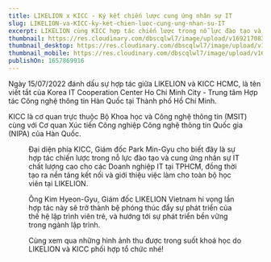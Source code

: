 ```yaml
---
title: LIKELION x KICC - Ký kết chiến lược cung ứng nhân sự IT
slug: LIKELION-va-KICC-ky-ket-chien-luoc-cung-ung-nhan-su-IT
excerpt: LIKELION cùng KICC hợp tác chiến lược trong nỗ lực đào tạo và cung ứng nhân sự IT chất lượng cao cho các Doanh nghiệp IT tại TPHCM
thumbnail: https://res.cloudinary.com/dbscqlwl7/image/upload/v1692170837/blogs/LIKELION-va-KICC-ky-ket-chien-luoc-cung-ung-nhan-su-IT/KICC_Thumbnail_zkp6mf.png
thumbnail_desktop: https://res.cloudinary.com/dbscqlwl7/image/upload/v1692170837/blogs/LIKELION-va-KICC-ky-ket-chien-luoc-cung-ung-nhan-su-IT/KICC_Mobile_tb6i8f.png
thumbnail_mobile: https://res.cloudinary.com/dbscqlwl7/image/upload/v1692170837/blogs/LIKELION-va-KICC-ky-ket-chien-luoc-cung-ung-nhan-su-IT/KICC_Desktop_rfggpe.png
publishOn: 1657869916
---
```


Ngày 15/07/2022 đánh dấu sự hợp tác giữa LIKELION và KICC HCMC, là tên viết tắt của Korea IT Cooperation Center Ho Chi Minh City - Trung tâm Hợp tác Công nghệ thông tin Hàn Quốc tại Thành phố Hồ Chí Minh.

KICC là cơ quan trực thuộc Bộ Khoa học và Công nghệ thông tin (MSIT) cùng với Cơ quan Xúc tiến Công nghiệp Công nghệ thông tin Quốc gia (NIPA) của Hàn Quốc.

<Figure
  imageUrl="https://res.cloudinary.com/dbscqlwl7/image/upload/v1692170836/blogs/LIKELION-va-KICC-ky-ket-chien-luoc-cung-ung-nhan-su-IT/1_nukfhz.jpg"
  caption="Buổi ký kết hợp tác giữa LIKELION và KICC"
/>

Đại diện phía KICC, Giám đốc Park Min-Gyu cho biết đây là sự hợp tác chiến lược trong nỗ lực đào tạo và cung ứng nhân sự IT chất lượng cao cho các Doanh nghiệp IT tại TPHCM, đồng thời tạo ra nền tảng kết nối và giới thiệu việc làm cho toàn bộ học viên tại LIKELION.

Ông Kim Hyeon-Gyu, Giám đốc LIKELION Vietnam hi vọng lần hợp tác này sẽ trở thành bệ phóng thúc đẩy sự phát triển của thế hệ lập trình viên trẻ, và hướng tới sự phát triển bền vững trong ngành lập trình.

Cùng xem qua những hình ảnh thu được trong suốt khoá học do LIKELION và KICC phối hợp tổ chức nhé!

<Figure
  imageUrl="https://res.cloudinary.com/dbscqlwl7/image/upload/v1692170837/blogs/LIKELION-va-KICC-ky-ket-chien-luoc-cung-ung-nhan-su-IT/2_mhcu60.jpg"
  caption="Buổi giới thiệu về KICC"
/>

<Figure
  imageUrl="https://res.cloudinary.com/dbscqlwl7/image/upload/v1692170837/blogs/LIKELION-va-KICC-ky-ket-chien-luoc-cung-ung-nhan-su-IT/3_y56viq.jpg"
  caption="Địa điểm lớp học tại KICC"
/>

<Figure
  imageUrl="https://res.cloudinary.com/dbscqlwl7/image/upload/v1692170838/blogs/LIKELION-va-KICC-ky-ket-chien-luoc-cung-ung-nhan-su-IT/4_z4r4rp.jpg"
  caption="Không gian lớp học tại KICC"
/>
